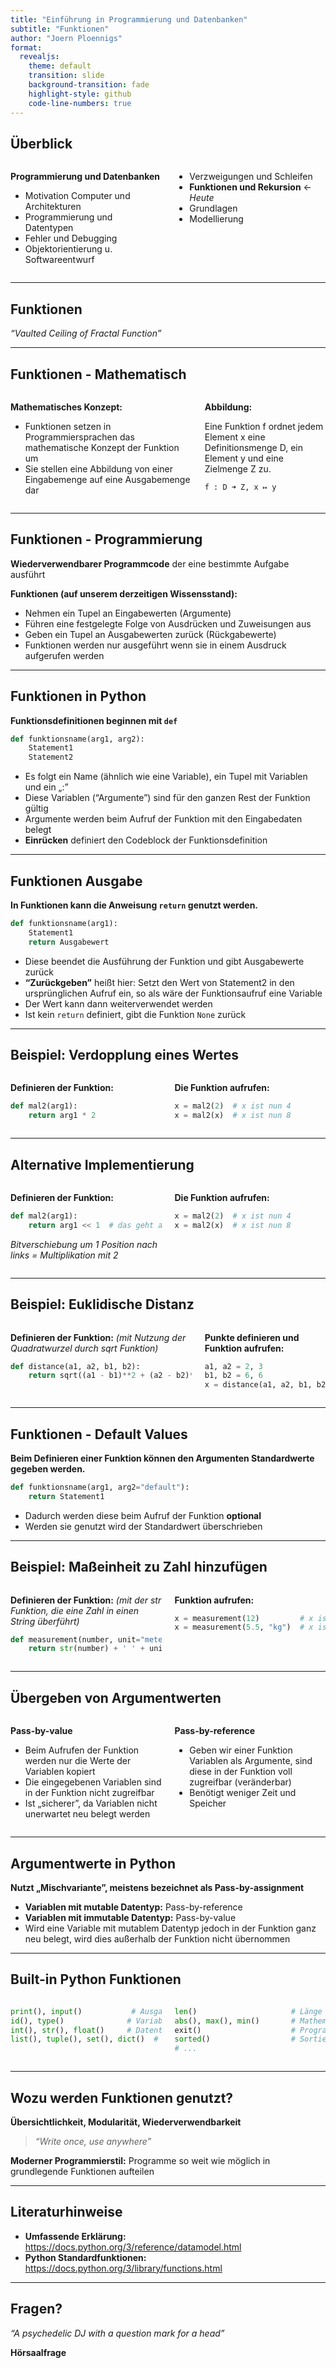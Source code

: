 ```yaml
---
title: "Einführung in Programmierung und Datenbanken"
subtitle: "Funktionen"
author: "Joern Ploennigs"
format: 
  revealjs:
    theme: default
    transition: slide
    background-transition: fade
    highlight-style: github
    code-line-numbers: true
---
```


## Überblick {background-color="#1e3a8a"}

::: {.columns}

::: {.column width="50%"}
**Programmierung und Datenbanken**

- Motivation Computer und Architekturen
- Programmierung und Datentypen  
- Fehler und Debugging
- Objektorientierung u. Softwareentwurf
:::

::: {.column width="50%"}
- Verzweigungen und Schleifen
- **Funktionen und Rekursion** ← *Heute*
- Grundlagen
- Modellierung
:::

:::

---

## Funktionen {background-image="images/fractal_function.jpg" background-opacity="0.3"}

*"Vaulted Ceiling of Fractal Function"*

---

## Funktionen - Mathematisch

::: {.columns}

::: {.column width="60%"}
**Mathematisches Konzept:**

- Funktionen setzen in Programmiersprachen das mathematische Konzept der Funktion um
- Sie stellen eine Abbildung von einer Eingabemenge auf eine Ausgabemenge dar
:::

::: {.column width="40%"}
**Abbildung:**

Eine Funktion f ordnet jedem Element x eine Definitionsmenge D, ein Element y und eine Zielmenge Z zu.

```
f : D ➜ Z, x ↦ y
```
:::

:::

---

## Funktionen - Programmierung

**Wiederverwendbarer Programmcode** der eine bestimmte Aufgabe ausführt

**Funktionen (auf unserem derzeitigen Wissensstand):**

- Nehmen ein Tupel an Eingabewerten (Argumente)
- Führen eine festgelegte Folge von Ausdrücken und Zuweisungen aus  
- Geben ein Tupel an Ausgabewerten zurück (Rückgabewerte)
- Funktionen werden nur ausgeführt wenn sie in einem Ausdruck aufgerufen werden

---

## Funktionen in Python

**Funktionsdefinitionen beginnen mit `def`**

```python
def funktionsname(arg1, arg2):
    Statement1
    Statement2
```

- Es folgt ein Name (ähnlich wie eine Variable), ein Tupel mit Variablen und ein „:"
- Diese Variablen ("Argumente") sind für den ganzen Rest der Funktion gültig
- Argumente werden beim Aufruf der Funktion mit den Eingabedaten belegt
- **Einrücken** definiert den Codeblock der Funktionsdefinition

---

## Funktionen Ausgabe

**In Funktionen kann die Anweisung `return` genutzt werden.**

```python
def funktionsname(arg1):
    Statement1
    return Ausgabewert
```

- Diese beendet die Ausführung der Funktion und gibt Ausgabewerte zurück
- **"Zurückgeben"** heißt hier: Setzt den Wert von Statement2 in den ursprünglichen Aufruf ein, so als wäre der Funktionsaufruf eine Variable
- Der Wert kann dann weiterverwendet werden
- Ist kein `return` definiert, gibt die Funktion `None` zurück

---

## Beispiel: Verdopplung eines Wertes

::: {.columns}

::: {.column width="50%"}
**Definieren der Funktion:**

```python
def mal2(arg1):
    return arg1 * 2
```
:::

::: {.column width="50%"}
**Die Funktion aufrufen:**

```python
x = mal2(2)  # x ist nun 4
x = mal2(x)  # x ist nun 8
```
:::

:::

---

## Alternative Implementierung

::: {.columns}

::: {.column width="50%"}
**Definieren der Funktion:**

```python
def mal2(arg1):
    return arg1 << 1  # das geht auch
```

*Bitverschiebung um 1 Position nach links = Multiplikation mit 2*
:::

::: {.column width="50%"}
**Die Funktion aufrufen:**

```python
x = mal2(2)  # x ist nun 4
x = mal2(x)  # x ist nun 8
```
:::

:::

---

## Beispiel: Euklidische Distanz

::: {.columns}

::: {.column width="60%"}
**Definieren der Funktion:**
*(mit Nutzung der Quadratwurzel durch sqrt Funktion)*

```python
def distance(a1, a2, b1, b2):
    return sqrt((a1 - b1)**2 + (a2 - b2)**2)
```
:::

::: {.column width="40%"}
**Punkte definieren und Funktion aufrufen:**

```python
a1, a2 = 2, 3
b1, b2 = 6, 6
x = distance(a1, a2, b1, b2)  # x ist nun 5
```
:::

:::

---

## Funktionen - Default Values

**Beim Definieren einer Funktion können den Argumenten Standardwerte gegeben werden.**

```python
def funktionsname(arg1, arg2="default"):
    return Statement1
```

- Dadurch werden diese beim Aufruf der Funktion **optional**
- Werden sie genutzt wird der Standardwert überschrieben

---

## Beispiel: Maßeinheit zu Zahl hinzufügen

::: {.columns}

::: {.column width="50%"}
**Definieren der Funktion:**
*(mit der str Funktion, die eine Zahl in einen String überführt)*

```python
def measurement(number, unit="meters"):
    return str(number) + ' ' + unit
```
:::

::: {.column width="50%"}
**Funktion aufrufen:**

```python
x = measurement(12)         # x ist nun "12 meters"
x = measurement(5.5, "kg")  # x ist nun "5.5 kg"
```
:::

:::

---

## Übergeben von Argumentwerten

::: {.columns}

::: {.column width="50%"}
**Pass-by-value**

- Beim Aufrufen der Funktion werden nur die Werte der Variablen kopiert
- Die eingegebenen Variablen sind in der Funktion nicht zugreifbar
- Ist „sicherer", da Variablen nicht unerwartet neu belegt werden
:::

::: {.column width="50%"}
**Pass-by-reference**

- Geben wir einer Funktion Variablen als Argumente, sind diese in der Funktion voll zugreifbar (veränderbar)
- Benötigt weniger Zeit und Speicher
:::

:::

---

## Argumentwerte in Python

**Nutzt „Mischvariante", meistens bezeichnet als Pass-by-assignment**

- **Variablen mit mutable Datentyp:** Pass-by-reference
- **Variablen mit immutable Datentyp:** Pass-by-value
- Wird eine Variable mit mutablem Datentyp jedoch in der Funktion ganz neu belegt, wird dies außerhalb der Funktion nicht übernommen

---

## Built-in Python Funktionen

::: {.columns}

::: {.column width="50%"}
```python
print(), input()           # Ausgabe, Eingabe
id(), type()              # Variablen ID, Variablen Datentyp
int(), str(), float()     # Datentyp Konvertierung
list(), tuple(), set(), dict()  # Komplexe Datentypen
```
:::

::: {.column width="50%"}
```python
len()                     # Länge eines komplexen Datentyps
abs(), max(), min()       # Mathematische Grundfunktionen
exit()                    # Programm Beenden
sorted()                  # Sortieren
# ...
```
:::

:::

---

## Wozu werden Funktionen genutzt?

**Übersichtlichkeit, Modularität, Wiederverwendbarkeit**

> *"Write once, use anywhere"*

**Moderner Programmierstil:** Programme so weit wie möglich in grundlegende Funktionen aufteilen

---

## Literaturhinweise

- **Umfassende Erklärung:** [https://docs.python.org/3/reference/datamodel.html](https://docs.python.org/3/reference/datamodel.html)
- **Python Standardfunktionen:** [https://docs.python.org/3/library/functions.html](https://docs.python.org/3/library/functions.html)

---

## Fragen? {background-image="images/psychedelic_dj.jpg" background-opacity="0.4"}

*"A psychedelic DJ with a question mark for a head"*

**Hörsaalfrage**
